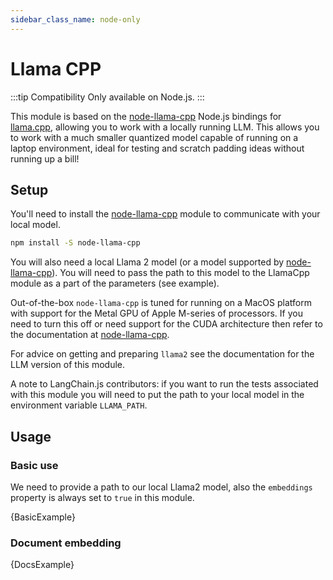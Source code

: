 ```yaml
---
sidebar_class_name: node-only
---
```


# Llama CPP

:::tip Compatibility
Only available on Node.js.
:::

This module is based on the [node-llama-cpp](https://github.com/withcatai/node-llama-cpp) Node.js bindings for [llama.cpp](https://github.com/ggerganov/llama.cpp), allowing you to work with a locally running LLM. This allows you to work with a much smaller quantized model capable of running on a laptop environment, ideal for testing and scratch padding ideas without running up a bill!

## Setup

You'll need to install the [node-llama-cpp](https://github.com/withcatai/node-llama-cpp) module to communicate with your local model.

```bash npm2yarn
npm install -S node-llama-cpp
```

You will also need a local Llama 2 model (or a model supported by [node-llama-cpp](https://github.com/withcatai/node-llama-cpp)). You will need to pass the path to this model to the LlamaCpp module as a part of the parameters (see example).

Out-of-the-box `node-llama-cpp` is tuned for running on a MacOS platform with support for the Metal GPU of Apple M-series of processors. If you need to turn this off or need support for the CUDA architecture then refer to the documentation at [node-llama-cpp](https://withcatai.github.io/node-llama-cpp/).

For advice on getting and preparing `llama2` see the documentation for the LLM version of this module.

A note to LangChain.js contributors: if you want to run the tests associated with this module you will need to put the path to your local model in the environment variable `LLAMA_PATH`.

## Usage

### Basic use

We need to provide a path to our local Llama2 model, also the `embeddings` property is always set to `true` in this module.


<CodeBlock language="typescript">{BasicExample}</CodeBlock>

### Document embedding


<CodeBlock language="typescript">{DocsExample}</CodeBlock>
